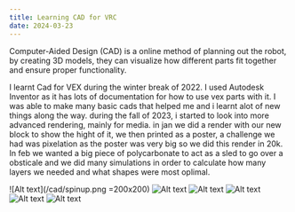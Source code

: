 ```yaml
---
title: Learning CAD for VRC
date: 2024-03-23
---
```


Computer-Aided Design (CAD) is a online method of planning out the robot, by creating 3D models, they can visualize how different parts fit together and ensure proper functionality. 

I learnt Cad for VEX during the winter break of 2022. I used Autodesk Inventor as it has lots of documentation for how to use vex parts with it. I was able to make many basic cads that helped me and i learnt alot of new things along the way. during the fall of 2023, i started to look into more advanced rendering, mainly for media. in jan we did a render with our new block to show the hight of it, we then printed as a poster, a challenge we had was pixelation as the poster was very big so we did this render in 20k. In feb we wanted a big piece of polycarbonate to act as a sled to go over a obsticale and we did many simulations in order to calculate how many layers we needed and what shapes were most oplimal. 


![Alt text](/cad/spinup.png =200x200)
![Alt text](/cad/spinup.png)
![Alt text](/cad/lowbot.png)
![Alt text](/cad/final.jpg)
![Alt text](/cad/finalzoomed.jpg)
![Alt text](/cad/sled.png)
